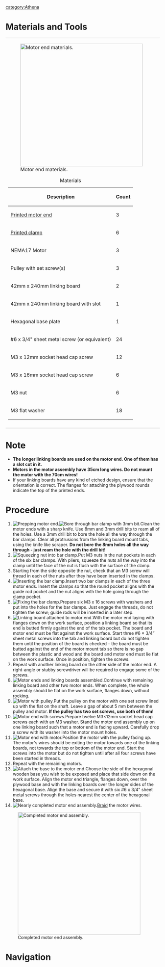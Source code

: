 
[[category:Athena]]

=Materials and Tools=
{| style="margin:auto"
|-style="vertical-align:top;"
|[[File:athena_end_motor_material.JPG|thumb|400px|alt=Motor end materials|Motor end materials.]]
{|class="wikitable" style="margin:auto"
|+Materials
!Description
!Count
|-
|[[Athena_Printed_Parts#motor_end|Printed motor end]]
|3
|-
|[[Athena_Printed_Parts#bar_clamp|Printed clamp]]
|6
|-
|NEMA17 Motor
|3
|-
|Pulley with set screw(s)
|3
|-
|42mm x 240mm linking board
|2
|-
|42mm x 240mm linking board with slot
|1
|-
|Hexagonal base plate
|1
|-
|#6 x 3/4" sheet metal screw (or equivalent)
|24
|-
|M3 x 12mm socket head cap screw
|12
|-
|M3 x 16mm socket head cap screw
|6
|-
|M3 nut
|6
|-
|M3 flat washer
|18
|}
|
[[File:athena_end_motor_tools.JPG|thumb|400px|alt=Necessary tools|Necessary tools for motor end assembly. Note that a stubby screwdriver will be required if a right angle driver is unavailable.]]
{|class="wikitable" style="margin:auto"
|+Tools
|-
|1.5mm hex key
|-
|2.5mm hex key
|-
|Precision knife
|-
|Small blade screwdriver
|-
|3mm drill bit and holder
|-
|8mm drill bit and holder
|-
|Right-angle or stubby screwdriver
|-
|Pliers
|}
|-
|}

=Note=
*'''The longer linking boards are used on the motor end. One of them has a slot cut in it.'''
*'''Motors in the motor assembly have 35cm long wires. Do not mount the motor with the 70cm wires!'''
*If your linking boards have any kind of etched design, ensure that the orientation is correct. The flanges for attaching the plywood rounds indicate the top of the printed ends.

=Procedure=

# [[File:athena_prep_motor_end.JPG|thumb|right|Prepping motor end.]][[File:athena_prep_bar_clamp.JPG|thumb|right|Bore through bar clamp with 3mm bit.]]Clean the motor ends with a sharp knife. Use 8mm and 3mm drill bits to ream all of the holes. Use a 3mm drill bit to bore the hole all the way through the bar clamps. Clear all protrusions from the linking board mount tabs, using the knife like scraper. '''Do not bore the 8mm holes all the way through - just ream the hole with the drill bit!'''{{clear}}
# [[File:athena_idler_assembly-clamp-nut.JPG|thumb|right|Squeezing nut into bar clamp.]]Put M3 nuts in the nut pockets in each of the six bar clamps. With pliers, squeeze the nuts all the way into the clamp until the face of the nut is flush with the surface of the clamp.{{clear}}
# Starting from the side opposite the nut, check that an M3 screw will thread in each of the nuts after they have been inserted in the clamps.
# [[File:athena_motor_assembly-clamp-insert.JPG|thumb|right|Inserting the bar clamp.]]Insert two bar clamps in each of the three motor ends. Insert the clamps so that the round pocket aligns with the guide rod pocket and the nut aligns with the hole going through the clamp pocket.{{clear}}
# [[File:athena_motor_assembly-clamp-fix.JPG|thumb|right|Fixing the bar clamp.]]Prepare six M3 x 16 screws with washers and put into the holes for the bar clamps. Just engage the threads, do not tighten the screw; guide rods will be inserted in a later step.{{clear}}
# [[File:athena_motor_end_linking_brd.JPG|thumb|right|Linking board attached to motor end.]]With the motor end laying with flanges down on the work surface, position a linking board so that its end is butted firmly against the end of the tab pocket. The board and motor end must be flat against the work surface. Start three #6 × 3/4” sheet metal screws into the tab and linking board but do not tighten them until the position of the board is checked – the board must be butted against the end of the motor mount tab so there is no gap between the plastic and wood and the board and motor end must lie flat on the work surface. Once in position, tighten the screws.{{clear}}
# Repeat with another linking board on the other side of the motor end. A right-angle or stubby screwdriver will be required to engage some of the screws.
# [[File:athena_motor_end_triangle.JPG|thumb|right|Motor ends and linking boards assembled.]]Continue with remaining linking board and other two motor ends. When complete, the whole assembly should lie flat on the work surface, flanges down, without rocking.{{clear}}
# [[File:athena_motor_pulley.JPG|thumb|right|Motor with pulley.]]Put the pulley on the motor with one set screw lined up with the flat on the shaft. Leave a gap of about 5 mm between the pulley and motor. '''If the pulley has two set screws, use both of them!'''{{clear}}
# [[File:athena_motor_screws_prep.JPG|thumb|right|Motor end with screws.]]Prepare twelve M3×12mm socket head cap screws each with an M3 washer. Stand the motor end assembly up on one linking board such that a motor end is facing upward. Carefully drop a screw with its washer into the motor mount holes.{{clear}}
# [[File:athena_motor_mounted.JPG|thumb|right|Motor end with motor.]]Position the motor with the pulley facing up. The motor's wires should be exiting the motor towards one of the linking boards, not towards the top or bottom of the motor end. Start the screws into the motor but do not tighten until after all four screws have been started in threads.{{clear}}
# Repeat with the remaining motors.
# [[File:athena_motor_base.JPG|thumb|right|Attach the base to the motor end.]]Choose the side of the hexagonal wooden base you wish to be exposed and place that side down on the work surface. Align the motor end triangle, flanges down, over the plywood base and with the linking boards over the longer sides of the hexagonal base. Align the base and secure it with six #6 x 3/4" sheet metal screws through the holes nearest the center of the hexagonal base.{{clear}}
# [[File:athena_motor_prebraid.JPG|thumb|right|Nearly completed motor end assembly.]][[MOST_RepRap_braiding|Braid]] the motor wires.{{clear}}
[[File:athena_completed_motor_end.JPG|center|thumb|400px|Completed motor end assembly.]]

=Navigation=
{{Athena_Basic_Nav}}